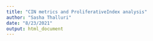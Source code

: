 ```yaml
---
title: "CIN metrics and ProliferativeIndex analysis"
author: "Sasha Thalluri"
date: "8/23/2021"
output: html_document
---
```

